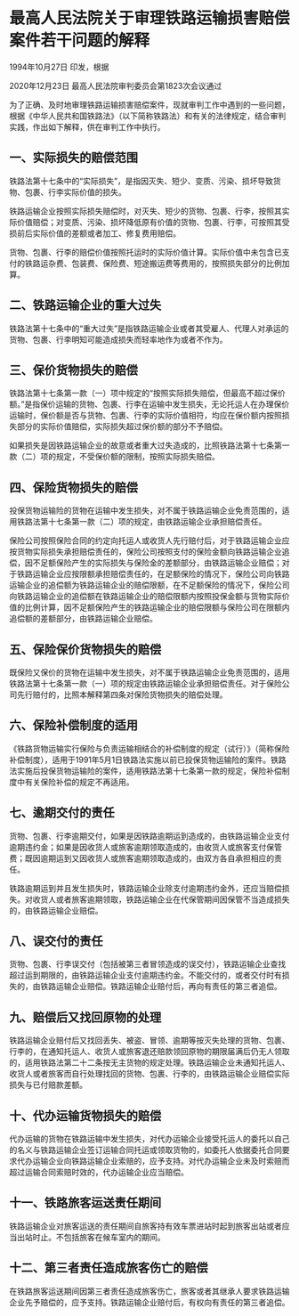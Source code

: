# 最高人民法院关于审理铁路运输损害赔偿案件若干问题的解释

1994年10月27日 印发，根据

2020年12月23日 最高人民法院审判委员会第1823次会议通过

  

为了正确、及时地审理铁路运输损害赔偿案件，现就审判工作中遇到的一些问题，根据《中华人民共和国铁路法》（以下简称铁路法）和有关的法律规定，结合审判实践，作出如下解释，供在审判工作中执行。

## 一、实际损失的赔偿范围

铁路法第十七条中的“实际损失”，是指因灭失、短少、变质、污染、损坏导致货物、包裹、行李实际价值的损失。

铁路运输企业按照实际损失赔偿时，对灭失、短少的货物、包裹、行李，按照其实际价值赔偿；对变质、污染、损坏降低原有价值的货物、包裹、行李，可按照其受损前后实际价值的差额或者加工、修复费用赔偿。

货物、包裹、行李的赔偿价值按照托运时的实际价值计算。实际价值中未包含已支付的铁路运杂费、包装费、保险费、短途搬运费等费用的，按照损失部分的比例加算。

## 二、铁路运输企业的重大过失

铁路法第十七条中的“重大过失”是指铁路运输企业或者其受雇人、代理人对承运的货物、包裹、行李明知可能造成损失而轻率地作为或者不作为。

## 三、保价货物损失的赔偿

铁路法第十七条第一款（一）项中规定的“按照实际损失赔偿，但最高不超过保价额。”是指保价运输的货物、包裹、行李在运输中发生损失，无论托运人在办理保价运输时，保价额是否与货物、包裹、行李的实际价值相符，均应在保价额内按照损失部分的实际价值赔偿，实际损失超过保价额的部分不予赔偿。

如果损失是因铁路运输企业的故意或者重大过失造成的，比照铁路法第十七条第一款（二）项的规定，不受保价额的限制，按照实际损失赔偿。

## 四、保险货物损失的赔偿

投保货物运输险的货物在运输中发生损失，对不属于铁路运输企业免责范围的，适用铁路法第十七条第一款（二）项的规定，由铁路运输企业承担赔偿责任。

保险公司按照保险合同的约定向托运人或收货人先行赔付后，对于铁路运输企业应按货物实际损失承担赔偿责任的，保险公司按照支付的保险金额向铁路运输企业追偿，因不足额保险产生的实际损失与保险金的差额部分，由铁路运输企业赔偿；对于铁路运输企业应按限额承担赔偿责任的，在足额保险的情况下，保险公司向铁路运输企业的追偿额为铁路运输企业的赔偿限额，在不足额保险的情况下，保险公司向铁路运输企业的追偿额在铁路运输企业的赔偿限额内按照投保金额与货物实际价值的比例计算，因不足额保险产生的铁路运输企业的赔偿限额与保险公司在限额内追偿额的差额部分，由铁路运输企业赔偿。

## 五、保险保价货物损失的赔偿

既保险又保价的货物在运输中发生损失，对不属于铁路运输企业免责范围的，适用铁路法第十七条第一款（一）项的规定由铁路运输企业承担赔偿责任。对于保险公司先行赔付的，比照本解释第四条对保险货物损失的赔偿处理。

## 六、保险补偿制度的适用

《铁路货物运输实行保险与负责运输相结合的补偿制度的规定（试行）》（简称保险补偿制度），适用于1991年5月1日铁路法实施以前已投保货物运输险的案件。铁路法实施后投保货物运输险的案件，适用铁路法第十七条第一款的规定，保险补偿制度中有关保险补偿的规定不再适用。

## 七、逾期交付的责任

货物、包裹、行李逾期交付，如果是因铁路逾期运到造成的，由铁路运输企业支付逾期违约金；如果是因收货人或旅客逾期领取造成的，由收货人或旅客支付保管费；既因逾期运到又因收货人或旅客逾期领取造成的，由双方各自承担相应的责任。

铁路逾期运到并且发生损失时，铁路运输企业除支付逾期违约金外，还应当赔偿损失。对收货人或者旅客逾期领取，铁路运输企业在代保管期间因保管不当造成损失的，由铁路运输企业赔偿。

## 八、误交付的责任

货物、包裹、行李误交付（包括被第三者冒领造成的误交付），铁路运输企业查找超过运到期限的，由铁路运输企业支付逾期违约金。不能交付的，或者交付时有损失的，由铁路运输企业赔偿。铁路运输企业赔付后，再向有责任的第三者追偿。

## 九、赔偿后又找回原物的处理

铁路运输企业赔付后又找回丢失、被盗、冒领、逾期等按灭失处理的货物、包裹、行李的，在通知托运人、收货人或旅客退还赔款领回原物的期限届满后仍无人领取的，适用铁路法第二十二条按无主货物的规定处理。铁路运输企业未通知托运人、收货人或者旅客而自行处理找回的货物、包裹、行李的，由铁路运输企业赔偿实际损失与已付赔款差额。

## 十、代办运输货物损失的赔偿

代办运输的货物在铁路运输中发生损失，对代办运输企业接受托运人的委托以自己的名义与铁路运输企业签订运输合同托运或领取货物的，如委托人依据委托合同要求代办运输企业向铁路运输企业索赔的，应予支持。对代办运输企业未及时索赔而超过运输合同索赔时效的，代办运输企业应当赔偿。

## 十一、铁路旅客运送责任期间

铁路运输企业对旅客运送的责任期间自旅客持有效车票进站时起到旅客出站或者应当出站时止。不包括旅客在候车室内的期间。

## 十二、第三者责任造成旅客伤亡的赔偿

在铁路旅客运送期间因第三者责任造成旅客伤亡，旅客或者其继承人要求铁路运输企业先予赔偿的，应予支持。铁路运输企业赔付后，有权向有责任的第三者追偿。